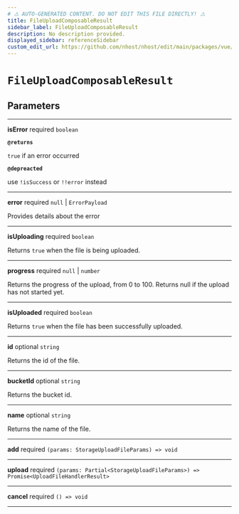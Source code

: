 ```yaml
---
# ⚠️ AUTO-GENERATED CONTENT. DO NOT EDIT THIS FILE DIRECTLY! ⚠️
title: FileUploadComposableResult
sidebar_label: FileUploadComposableResult
description: No description provided.
displayed_sidebar: referenceSidebar
custom_edit_url: https://github.com/nhost/nhost/edit/main/packages/vue/src/useFileUpload.ts#L16
---
```


# `FileUploadComposableResult`

## Parameters

---

**<span className="parameter-name">isError</span>** <span className="optional-status">required</span> `boolean`

**`@returns`**

`true` if an error occurred

**`@depreacted`**

use `!isSuccess` or `!!error` instead

---

**<span className="parameter-name">error</span>** <span className="optional-status">required</span> `null` | `ErrorPayload`

Provides details about the error

---

**<span className="parameter-name">isUploading</span>** <span className="optional-status">required</span> `boolean`

Returns `true` when the file is being uploaded.

---

**<span className="parameter-name">progress</span>** <span className="optional-status">required</span> `null` | `number`

Returns the progress of the upload, from 0 to 100. Returns null if the upload has not started yet.

---

**<span className="parameter-name">isUploaded</span>** <span className="optional-status">required</span> `boolean`

Returns `true` when the file has been successfully uploaded.

---

**<span className="parameter-name">id</span>** <span className="optional-status">optional</span> `string`

Returns the id of the file.

---

**<span className="parameter-name">bucketId</span>** <span className="optional-status">optional</span> `string`

Returns the bucket id.

---

**<span className="parameter-name">name</span>** <span className="optional-status">optional</span> `string`

Returns the name of the file.

---

**<span className="parameter-name">add</span>** <span className="optional-status">required</span> `(params: StorageUploadFileParams) => void`

---

**<span className="parameter-name">upload</span>** <span className="optional-status">required</span> `(params: Partial<StorageUploadFileParams>) => Promise<UploadFileHandlerResult>`

---

**<span className="parameter-name">cancel</span>** <span className="optional-status">required</span> `() => void`

---
